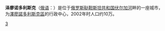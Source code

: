 '''泽廖诺多利斯克'''（[[俄语|俄语]]：'''{{lang|ru|Зеленодо́льск}}'''）是位于[[俄罗斯|俄罗斯]][[鞑靼斯坦共和国|鞑靼斯坦共和国]][[伏尔加河|伏尔加河]]畔的一座城市，为[[澤廖諾多利斯克區|澤廖諾多利斯克區]]的行政中心，2002年时人口约10万。

{{韃靼斯坦共和國行政區劃}}

[[Category:鞑靼斯坦共和国城市|З]]

{{Russia-geo-stub}}
